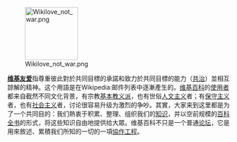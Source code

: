 [[Image:Wikilove not war.png|left|120px]]

'''[[Wikipedia:维基友爱|维基友爱]]'''指尊重彼此對於共同目標的承諾和致力於共同目標的能力（[[共治]]）並相互諒解的精神。这个用語是在Wikipedia:邮件列表中逐漸產生的。[[维基百科]]的[[WP:維基人|使用者]]都来自截然不同文化背景，有宗教[[基本教义派]]，也有世俗[[人文主义]]者；有[[保守主义]]者，也有[[社会主义]]者，讨论很容易升级为激烈的争吵。其實，大家来到这里都是为了一个共同目的：我们熱衷于积累、整理、组织我们的[[知识]]，并以空前规模的[[百科全书]]的形式，将这些知识自由地提供给大眾。维基百科不只是一个普通[[论坛]]，它是用來敘述、累積我们所知的一切的一項[[協作|協作工程]]。